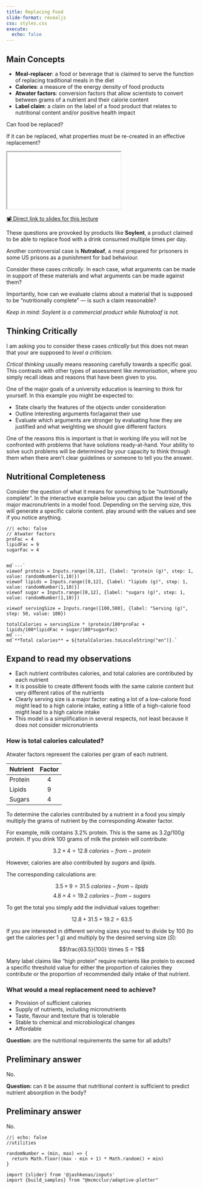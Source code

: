 ```yaml
---
title: Replacing Food 
slide-format: revealjs
css: styles.css
execute:
  echo: false
---
```


:::{.callout-note}
## Main Concepts 

- **Meal-replacer**: a food or beverage that is claimed to serve the function of replacing traditional meals in the diet 
- **Calories**: a measure of the energy density of food products 
- **Atwater factors**: conversion factors that allow scientists to convert between grams of a nutrient and their calorie content 
- **Label claim**: a claim on the label of a food product that relates to nutritional content and/or positive health impact 
:::

Can food be replaced?

If it can be replaced, what properties must be re-created in an effective replacement?

<div>
```{=html}
<iframe class="slide-deck" src="../slides/four/"></iframe>
```
</div>

[📽️ Direct link to slides for this lecture](slides/four/)

These questions are provoked by products like **Soylent**, a product claimed to be able to replace food with a drink consumed multiple times per day.

Another controversial case is **Nutraloaf**, a meal prepared for prisoners in some US prisons as a punishment for bad behaviour.

Consider these cases *critically*.
In each case, what arguments can be made in support of these materials and what arguments can be made against them?

Importantly, how can we evaluate claims about a material that is supposed to be "nutritionally complete" — is such a claim reasonable?

*Keep in mind: Soylent is a commercial product while Nutraloaf is not.*

:::{.callout-important}
## Thinking Critically

I am asking you to consider these cases *critically* but this does not mean that your are supposed to *level a criticism*.

*Crtical thinking* usually means reasoning carefully towards a specific goal.
This contrasts with other types of assessment like *memorisation*, where you simply recall ideas and reasons that have been given to you.

One of the major goals of a university education is learning to think for yourself.
In this example you might be expected to:

- State clearly the features of the objects under consideration
- Outline interesting arguments for/against their use
- Evaluate which arguments are stronger by evaluating how they are justified and what weighting we should give different factors

One of the reasons this is important is that in working life you will not be confronted with problems that have solutions ready-at-hand.
Your ability to solve such problems will be determined by your capacity to think through them when there aren't clear guidelines or someone to tell you the answer.
:::


## Nutritional Completeness 

Consider the question of what it means for something to be "nutritionally complete".
In the interactive example below you can adjust the level of the major macronutrients in a model food.
Depending on the serving size, this will generate a specific calorie content.
play around with the values and see if you notice anything.

```ojs
//| echo: false
// Atwater factors
proFac = 4
lipidFac = 9
sugarFac = 4


md`---`
viewof protein = Inputs.range([0,12], {label: "protein (g)", step: 1, value: randomNumber(1,10)})
viewof lipids = Inputs.range([0,12], {label: "lipids (g)", step: 1, value: randomNumber(1,10)})
viewof sugar = Inputs.range([0,12], {label: "sugars (g)", step: 1, value: randomNumber(1,10)})

viewof servingSize = Inputs.range([100,500], {label: "Serving (g)", step: 50, value: 100})

totalCalories = servingSize * (protein/100*proFac + lipids/100*lipidFac + sugar/100*sugarFac)
md`---`
md`**Total calories** = ${totalCalories.toLocaleString("en")}.`

```

:::{.callout-important collapse="true"}
## Expand to read my observations

- Each nutrient contributes calories, and total calories are contributed by each nutrient
- It is possible to create different foods with the same calorie content but very different ratios of the nutrients
- Clearly serving size is a major factor: eating a lot of a low-calorie food might lead to a high calorie intake, eating a little of a high-calorie food might lead to a high calorie intake
- This model is a simplification in several respects, not least because it does not consider micronutrients
:::


### How is total calories calculated?

Atwater factors represent the calories per gram of each nutrient.

| Nutrient | Factor    |
|--------- | :-------: |
| Protein  | 4         |
| Lipids   | 9         |
| Sugars   | 4         |

To determine the calories contributed by a nutrient in a food you simply multiply the grams of nutrient by the corresponding Atwater factor.

For example, milk contains $3.2\%$ protein.
This is the same as $3.2 g/100g$ protein.
If you drink 100 grams of milk the protein will contribute:

$$3.2 \times 4 = 12.8 \ calories-from-protein$$

However, calories are also contributed by *sugars* and *lipids*.

The corresponding calculations are:

$$3.5 \times 9 = 31.5 \ calories-from-lipids$$
$$4.8 \times 4 = 19.2 \ calories-from-sugars$$

To get the total you simply add the individual values together:

$$12.8 + 31.5 + 19.2 = 63.5$$

If you are interested in different serving sizes you need to divide by $100$ (to get the calories per $1 \ g$) and multiply by the desired serving size ($S$):

$$\frac{63.5}{100} \times S = ?$$

Many label claims like "high protein" require nutrients like protein to exceed a specific threshold value for either the proportion of calories they contribute or the proportion of recommended daily intake of that nutrient.

### What would a meal replacement need to achieve?

- Provision of sufficient calories
- Supply of nutrients, including micronutrients
- Taste, flavour and texture that is tolerable
- Stable to chemical and microbiological changes
- Affordable

**Question:** are the nutritional requirements the same for all adults?

:::{.callout-note collapse="true"}
## Preliminary answer 
No.
:::

**Question:** can it be assume that nutritional content is sufficient to predict nutrient absorption in the body?

:::{.callout-note collapse="true"}
## Preliminary answer 
No.
:::

```ojs
//| echo: false
//utilities

randomNumber = (min, max) => {
  return Math.floor((max - min + 1) * Math.random() + min)  
}

import {slider} from '@jashkenas/inputs'
import {build_samples} from "@mcmcclur/adaptive-plotter"
```
